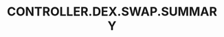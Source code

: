 ---
title: 'CONTROLLER.DEX.SWAP.SUMMARY'
openapi: '/cn/api-reference/openapi-cn.json POST /dex/{chain}/swap'
---